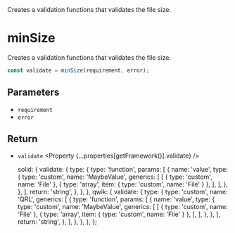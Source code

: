 
<Title>minSize</Title>
<Description>
  Creates a validation functions that validates the file size.
</Description>

# minSize

Creates a validation functions that validates the file size.

```ts
const validate = minSize(requirement, error);
```

## Parameters

- `requirement` <Property type="number" />
- `error` <Property type="string" />

## Return

- `validate` <Property {...properties[getFramework()].validate} />

  solid: {
    validate: {
      type: {
        type: 'function',
        params: [
          {
            name: 'value',
            type: {
              type: 'custom',
              name: 'MaybeValue',
              generics: [
                [
                  { type: 'custom', name: 'File' },
                  { type: 'array', item: { type: 'custom', name: 'File' } },
                ],
              ],
            },
          },
        ],
        return: 'string',
      },
    },
  },
  qwik: {
    validate: {
      type: {
        type: 'custom',
        name: 'QRL',
        generics: [
          {
            type: 'function',
            params: [
              {
                name: 'value',
                type: {
                  type: 'custom',
                  name: 'MaybeValue',
                  generics: [
                    [
                      { type: 'custom', name: 'File' },
                      { type: 'array', item: { type: 'custom', name: 'File' } },
                    ],
                  ],
                },
              },
            ],
            return: 'string',
          },
        ],
      },
    },
  },
};
